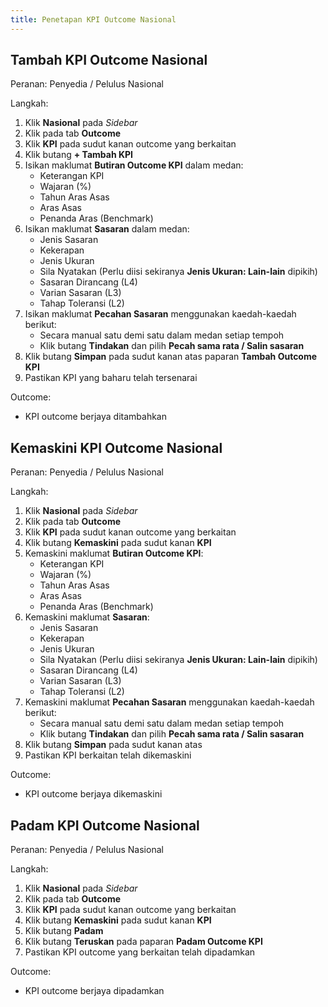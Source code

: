 ```yaml
---
title: Penetapan KPI Outcome Nasional
---
```


## Tambah KPI Outcome Nasional
Peranan: Penyedia / Pelulus Nasional

Langkah:
1. Klik **Nasional** pada *Sidebar*
2. Klik pada tab **Outcome**
3. Klik **KPI** pada sudut kanan outcome yang berkaitan
4. Klik butang **+ Tambah KPI**
5. Isikan maklumat **Butiran Outcome KPI** dalam medan:
    * Keterangan KPI
    * Wajaran (%)
    * Tahun Aras Asas 
    * Aras Asas
    * Penanda Aras (Benchmark)
6. Isikan maklumat **Sasaran** dalam medan:
    * Jenis Sasaran
    * Kekerapan
    * Jenis Ukuran
    * Sila Nyatakan (Perlu diisi sekiranya **Jenis Ukuran: Lain-lain** dipikih)
    * Sasaran Dirancang (L4)
    * Varian Sasaran (L3)
    * Tahap Toleransi (L2)
7. Isikan maklumat **Pecahan Sasaran** menggunakan kaedah-kaedah berikut:
    * Secara manual satu demi satu dalam medan setiap tempoh
    * Klik butang **Tindakan** dan pilih **Pecah sama rata / Salin sasaran**
8. Klik butang **Simpan** pada sudut kanan atas paparan **Tambah Outcome KPI**
9. Pastikan KPI yang baharu telah tersenarai

Outcome:
* KPI outcome berjaya ditambahkan


## Kemaskini KPI Outcome Nasional
Peranan: Penyedia / Pelulus Nasional

Langkah:
1. Klik **Nasional** pada *Sidebar*
2. Klik pada tab **Outcome**
3. Klik **KPI** pada sudut kanan outcome yang berkaitan
4. Klik butang **Kemaskini** pada sudut kanan **KPI**
5. Kemaskini maklumat **Butiran Outcome KPI**:
    * Keterangan KPI
    * Wajaran (%)
    * Tahun Aras Asas 
    * Aras Asas
    * Penanda Aras (Benchmark)
6. Kemaskini maklumat **Sasaran**:
    * Jenis Sasaran
    * Kekerapan
    * Jenis Ukuran
    * Sila Nyatakan (Perlu diisi sekiranya **Jenis Ukuran: Lain-lain** dipikih)
    * Sasaran Dirancang (L4)
    * Varian Sasaran (L3)
    * Tahap Toleransi (L2)
7. Kemaskini maklumat **Pecahan Sasaran** menggunakan kaedah-kaedah berikut:
    * Secara manual satu demi satu dalam medan setiap tempoh
    * Klik butang **Tindakan** dan pilih **Pecah sama rata / Salin sasaran**
8. Klik butang **Simpan** pada sudut kanan atas
9. Pastikan KPI berkaitan telah dikemaskini

Outcome:
* KPI outcome berjaya dikemaskini

## Padam KPI Outcome Nasional
Peranan: Penyedia / Pelulus Nasional

Langkah:
1. Klik **Nasional** pada *Sidebar*
2. Klik pada tab **Outcome**
3. Klik **KPI** pada sudut kanan outcome yang berkaitan
4. Klik butang **Kemaskini** pada sudut kanan **KPI**
5. Klik butang **Padam**
6. Klik butang **Teruskan** pada paparan **Padam Outcome KPI**
7. Pastikan KPI outcome yang berkaitan telah dipadamkan


Outcome:
* KPI outcome berjaya dipadamkan

